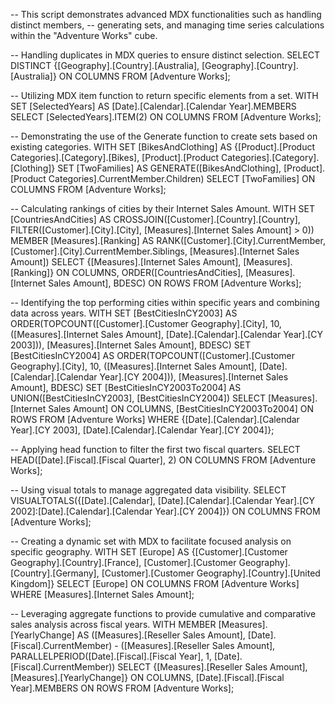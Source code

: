 -- This script demonstrates advanced MDX functionalities such as handling distinct members,
-- generating sets, and managing time series calculations within the "Adventure Works" cube.

-- Handling duplicates in MDX queries to ensure distinct selection.
SELECT DISTINCT 
    {[Geography].[Country].[Australia], [Geography].[Country].[Australia]} 
ON COLUMNS
FROM [Adventure Works];

-- Utilizing MDX item function to return specific elements from a set.
WITH 
SET [SelectedYears] AS [Date].[Calendar].[Calendar Year].MEMBERS
SELECT 
    [SelectedYears].ITEM(2) ON COLUMNS
FROM [Adventure Works];

-- Demonstrating the use of the Generate function to create sets based on existing categories.
WITH 
SET [BikesAndClothing] AS {[Product].[Product Categories].[Category].[Bikes], [Product].[Product Categories].[Category].[Clothing]}
SET [TwoFamilies] AS 
    GENERATE([BikesAndClothing], [Product].[Product Categories].CurrentMember.Children)
SELECT 
    [TwoFamilies] ON COLUMNS
FROM [Adventure Works];

-- Calculating rankings of cities by their Internet Sales Amount.
WITH 
SET [CountriesAndCities] AS 
    CROSSJOIN([Customer].[Country].[Country], FILTER([Customer].[City].[City], [Measures].[Internet Sales Amount] > 0))
MEMBER [Measures].[Ranking] AS 
    RANK([Customer].[City].CurrentMember, [Customer].[City].CurrentMember.Siblings, [Measures].[Internet Sales Amount])
SELECT 
    {[Measures].[Internet Sales Amount], [Measures].[Ranking]} ON COLUMNS,
    ORDER([CountriesAndCities], [Measures].[Internet Sales Amount], BDESC) ON ROWS
FROM [Adventure Works];

-- Identifying the top performing cities within specific years and combining data across years.
WITH 
SET [BestCitiesInCY2003] AS 
    ORDER(TOPCOUNT([Customer].[Customer Geography].[City], 10, ([Measures].[Internet Sales Amount], [Date].[Calendar].[Calendar Year].[CY 2003])), [Measures].[Internet Sales Amount], BDESC)
SET [BestCitiesInCY2004] AS 
    ORDER(TOPCOUNT([Customer].[Customer Geography].[City], 10, ([Measures].[Internet Sales Amount], [Date].[Calendar].[Calendar Year].[CY 2004])), [Measures].[Internet Sales Amount], BDESC)
SET [BestCitiesInCY2003To2004] AS 
    UNION([BestCitiesInCY2003], [BestCitiesInCY2004])
SELECT 
    [Measures].[Internet Sales Amount] ON COLUMNS,
    [BestCitiesInCY2003To2004] ON ROWS
FROM [Adventure Works]
WHERE {[Date].[Calendar].[Calendar Year].[CY 2003], [Date].[Calendar].[Calendar Year].[CY 2004]};

-- Applying head function to filter the first two fiscal quarters.
SELECT 
    HEAD([Date].[Fiscal].[Fiscal Quarter], 2) ON COLUMNS
FROM [Adventure Works];

-- Using visual totals to manage aggregated data visibility.
SELECT 
    VISUALTOTALS({[Date].[Calendar], [Date].[Calendar].[Calendar Year].[CY 2002]:[Date].[Calendar].[Calendar Year].[CY 2004]}) ON COLUMNS
FROM [Adventure Works];

-- Creating a dynamic set with MDX to facilitate focused analysis on specific geography.
WITH 
SET [Europe] AS 
    {[Customer].[Customer Geography].[Country].[France], [Customer].[Customer Geography].[Country].[Germany], [Customer].[Customer Geography].[Country].[United Kingdom]}
SELECT 
    [Europe] ON COLUMNS
FROM [Adventure Works]
WHERE [Measures].[Internet Sales Amount];

-- Leveraging aggregate functions to provide cumulative and comparative sales analysis across fiscal years.
WITH 
MEMBER [Measures].[YearlyChange] AS 
    ([Measures].[Reseller Sales Amount], [Date].[Fiscal].CurrentMember) - ([Measures].[Reseller Sales Amount], PARALLELPERIOD([Date].[Fiscal].[Fiscal Year], 1, [Date].[Fiscal].CurrentMember))
SELECT 
    {[Measures].[Reseller Sales Amount], [Measures].[YearlyChange]} ON COLUMNS,
    [Date].[Fiscal].[Fiscal Year].MEMBERS ON ROWS
FROM [Adventure Works];
